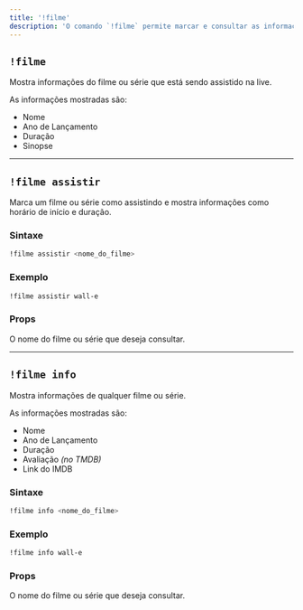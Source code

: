 ```yaml
---
title: '!filme'
description: 'O comando `!filme` permite marcar e consultar as informações de um filme ou série usando o [*TMDB*](https://www.themoviedb.org/).'
---
```



## `!filme`

Mostra informações do filme ou série que está sendo assistido na live.

As informações mostradas são:
- Nome
- Ano de Lançamento
- Duração
- Sinopse

---

## `!filme assistir`

Marca um filme ou série como assistindo e mostra informações como horário de início e duração.

<ModWarn></ModWarn>

### Sintaxe

```bash
!filme assistir <nome_do_filme>
```

### Exemplo

```bash
!filme assistir wall-e
```

### Props

<ResponseField name="nome_do_filme" type="string" required>
  O nome do filme ou série que deseja consultar.
</ResponseField>

---

## `!filme info`

Mostra informações de qualquer filme ou série.

As informações mostradas são:
- Nome
- Ano de Lançamento
- Duração
- Avaliação *(no TMDB)*
- Link do IMDB

<ModWarn></ModWarn>

### Sintaxe

```bash
!filme info <nome_do_filme>
```

### Exemplo

```bash
!filme info wall-e
```

### Props

<ResponseField name="nome_do_filme" type="string" required>
  O nome do filme ou série que deseja consultar.
</ResponseField>
